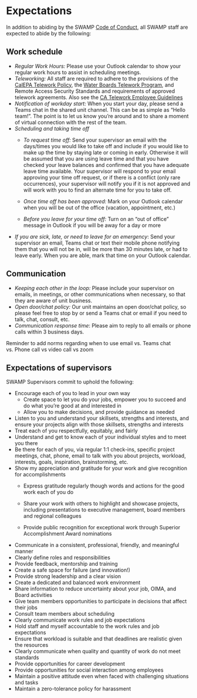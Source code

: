 # Expectations

In addition to abiding by the SWAMP [Code of Conduct](https://cawaterboarddatacenter.github.io/swamp-manual/codeofconduct.html), all SWAMP staff are expected to abide by the following:

## Work schedule

-   *Regular Work Hours:* Please use your Outlook calendar to show your regular work hours to assist in scheduling meetings.
-   *Teleworking:* All staff are required to adhere to the provisions of the [CalEPA Telework Policy](https://intranet.calepa.ca.gov/admin-policy/telework/), the [Water Boards Telework Program](https://waternet.waterboards.ca.gov/das/human_resources/telework.shtml), and Remote Access Security Standards and requirements of approved telework agreements. Also see the [CA Telework Employee Guidelines](https://telework.dgs.ca.gov/working-remotely/employee-guidelines/)
-   *Notification of workday start:* When you start your day, please send a Teams chat in the shared unit channel. This can be as simple as "Hello team!". The point is to let us know you're around and to share a moment of virtual connection with the rest of the team.
-   *Scheduling and taking time off*
    -   *To request time off:* Send your supervisor an email with the days/times you would like to take off and include if you would like to make up the time by staying late or coming in early. Otherwise it will be assumed that you are using leave time and that you have checked your leave balances and confirmed that you have adequate leave time available. Your supervisor will respond to your email approving your time off request, or if there is a conflict (only rare occurrences), your supervisor will notify you if it is not approved and will work with you to find an alternate time for you to take off.

    -   *Once time off has been approved:* Mark on your Outlook calendar when you will be out of the office (vacation, appointment, etc.)

    -   *Before you leave for your time off:* Turn on an "out of office" message in Outlook if you will be away for a day or more
-   *If you are sick, late, or need to leave for an emergency*: Send your supervisor an email, Teams chat or text their mobile phone notifying them that you will not be in, will be more than 30 minutes late, or had to leave early. When you are able, mark that time on your Outlook calendar.

## Communication

-   *Keeping each other in the loop:* Please include your supervisor on emails, in meetings, or other communications when necessary, so that they are aware of unit business.
-   *Open door/chat policy:* Our unit maintains an open door/chat policy, so please feel free to stop by or send a Teams chat or email if you need to talk, chat, consult, etc.
-   *Communication response time*: Please aim to reply to all emails or phone calls within 3 business days.

::: callout-note
Reminder to add norms regarding when to use email vs. Teams chat vs. Phone call vs video call vs zoom
:::

## Expectations of supervisors

SWAMP Supervisors commit to uphold the following:

-   Encourage each of you to lead in your own way
    -   Create space to let you do your jobs, empower you to succeed and do what you're good at and interested in
    -   Allow you to make decisions, and provide guidance as needed
-   Listen to you and understand your skillsets, strengths and interests, and ensure your projects align with those skillsets, strengths and interests
-   Treat each of you respectfully, equitably, and fairly
-   Understand and get to know each of your individual styles and to meet you there
-   Be there for each of you, via regular 1:1 check-ins, specific project meetings, chat, phone, email to talk with you about projects, workload, interests, goals, inspiration, brainstorming, etc.
-   Show my appreciation and gratitude for your work and give recognition for accomplishments
    -   Express gratitude regularly though words and actions for the good work each of you do

    -   Share your work with others to highlight and showcase projects, including presentations to executive management, board members and regional colleagues

    -   Provide public recognition for exceptional work through Superior Accomplishment Award nominations
-   Communicate in a consistent, professional, friendly, and meaningful manner
-   Clearly define roles and responsibilities
-   Provide feedback, mentorship and training
-   Create a safe space for failure (and innovation!)
-   Provide strong leadership and a clear vision
-   Create a dedicated and balanced work environment
-   Share information to reduce uncertainty about your job, OIMA, and Board activities
-   Give team members opportunities to participate in decisions that affect their jobs
-   Consult team members about scheduling
-   Clearly communicate work rules and job expectations
-   Hold staff and myself accountable to the work rules and job expectations
-   Ensure that workload is suitable and that deadlines are realistic given the resources
-   Clearly communicate when quality and quantity of work do not meet standards
-   Provide opportunities for career development
-   Provide opportunities for social interaction among employees
-   Maintain a positive attitude even when faced with challenging situations and tasks
-   Maintain a zero-tolerance policy for harassment

